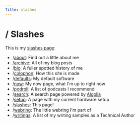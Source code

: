 ```yaml
---
Title: slashes
---
```


# / Slashes

This is my [slashes page](https://slashpages.net/):

- /[about](/about): Find out a little about me
- /[archive](/archive): All of my blog posts
- /[bio](/bio): A fuller spotted history of me
- /[colophon](/colophon): How this site is made
- /[defaults](/defaults): My default software
- /[now](/now): My now page, what I'm up to right now
- /[podroll](/podroll): A list of podcasts I recommend
- /[search](/search): A search page powered by [Algolia](https://algolia.com)
- /[setup](/setup): A page with my current hardware setup
- /[slashes](/slashes): This page!
- /[webring](/webring): The little webring I'm part of
- /[writings](/writings): A list of my writing samples as a Technical Author